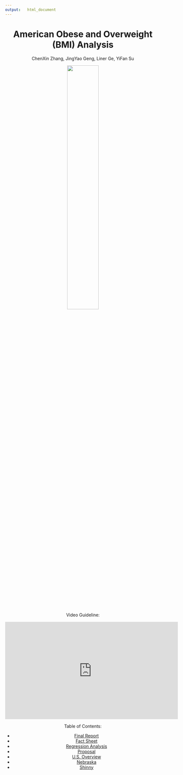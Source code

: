 ```yaml
---
output:   html_document
---
```



<h1><b><center>American Obese and Overweight (BMI) Analysis</center></b></h1>


<center>ChenXin Zhang, JingYao Geng, Liner Ge, YiFan Su


<img src = "http://webmd.cn/en/wp-content/uploads/2016/08/Obesity_China_cloud.jpg" style="width:45%">


Video Guideline:  

<iframe width="560" height="315" src="https://www.youtube.com/embed/yuFZjHNTfp4" frameborder="0" allow="accelerometer; autoplay; clipboard-write; encrypted-media; gyroscope; picture-in-picture" allowfullscreen></iframe>



Table of Contents:

- [Final Report](final.report)
- [Fact Sheet](about.html)
- [Regression Analysis](regression_models.html)
- [Proposal](p8105_proposal.html)
- [U.S. Overview](overview.html)
- [Nebraska](Visualization.html)
- [Shinny](https://gjy2020.shinyapps.io/Visualization/)
  
  
 